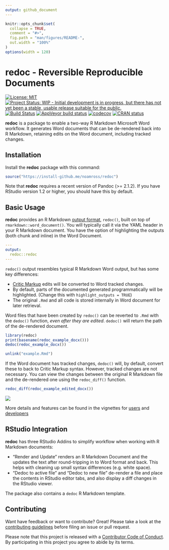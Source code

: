 ```yaml
---
output: github_document
---
```


<!-- README.md is generated from README.Rmd. Please edit that file -->

```r
knitr::opts_chunk$set(
  collapse = TRUE,
  comment = "#>",
  fig.path = "man/figures/README-",
  out.width = "100%"
)
options(width = 120)
```
# redoc - Reversible Reproducible Documents

<!-- badges: start -->
[![License: MIT](https://img.shields.io/badge/License-MIT-blue.svg){data-external="1"}](https://opensource.org/licenses/MIT)
[![Project Status: WIP - Initial development is in progress, but there has not yet been a stable, usable release suitable for the public.](http://www.repostatus.org/badges/latest/wip.svg){data-external="1"}](http://www.repostatus.org/#wip)
[![Build
Status](https://travis-ci.org/noamross/redoc.svg?branch=master)](https://travis-ci.org/noamross/redoc)
[![AppVeyor build status](https://ci.appveyor.com/api/projects/status/github/noamross/redoc?branch=master&svg=true){data-external="1"}](https://ci.appveyor.com/project/noamross/redoc)
[![codecov](https://codecov.io/gh/noamross/redoc/branch/master/graph/badge.svg){data-external="1"}](https://codecov.io/gh/noamross/redoc)
[![CRAN status](https://www.r-pkg.org/badges/version/redoc){data-external="1"}](https://cran.r-project.org/package=redoc)
<!-- badges: end -->

**redoc** is a package to enable a two-way R Markdown Microsoft
Word workflow.  It generates Word documents that can be de-rendered back into
R Markdown, retaining edits on the Word document, including tracked changes.


## Installation

Install the **redoc** package with this command:

```r
source("https://install-github.me/noamross/redoc")
```

Note that **redoc** requires a recent version of Pandoc (>= 2.1.2). If you
have RStudio version 1.2 or higher, you should have this by default.

## Basic Usage

**redoc** provides an R Markdown [output
format](https://bookdown.org/yihui/rmarkdown/output-formats.html), 
`redoc()`, built on top of `rmarkdown::word_document()`. You will
typically call it via the YAML header in your R Markdown document. You have the
option of highlighting the outputs (both chunk and inline) in the Word Document.

```yaml
---
output:
  redoc::redoc
---
```

`redoc()` output resembles typical R Markdown Word output, but has some key
differences:

-  [Critic Markup](http://criticmarkup.com/spec.php#thebasicsyntax) edits will be
converted to Word tracked changes.
-  By default, parts of the documented generated programmatically will be
highlighted. (Change this with `highlight_outputs = TRUE`)
-  The original `.Rmd` and all code is stored internally in Word document for
later retrieval.

Word files that have been created by `redoc()` can be reverted to
`.Rmd` with the `dedoc()` function, _even after they are edited_. `dedoc()`
will return the path of the de-rendered document.

```r
library(redoc)
print(basename(redoc_example_docx()))
dedoc(redoc_example_docx())
```

```r
unlink("example.Rmd")
```

If the Word document has tracked changes, `dedoc()` will, by default, convert
these to back to Critic Markup syntax.  However, tracked changes are not
necessary.  You can view the changes between the original R Markdown file and
the de-rendered one using the `redoc_diff()` function.

```r
redoc_diff(redoc_example_edited_docx())
```

![](man/figures/readme-diff.png)

More details and features can be found in the vignettes for
[users](https://noamross.github.io/redoc/articles/mixed-workflows-with-redoc.html)
and
[developers](https://noamross.github.io/redoc/articles/redoc-package-design.html)

## RStudio Integration

**redoc** has three RStudio Addins to simplify workflow when working with
R Markdown documents:

-   "Render and Update" renders an R Markdown Document and the updates the text
after round-tripping in to Word format and back.  This helps with cleaning
up small syntax differences (e.g. white space).
-   "Dedoc to active file" and "Dedoc to new file" de-render a file and place
the contents in RStudio editor tabs, and also display a diff changes in
the RStudio viewer.

The package also contains a `dedoc` R Markdown template.


## Contributing

Want have feedback or want to contribute? Great! Please take a look at the [contributing guidelines](https://github.com/noamross/redoc/blob/master/.github/CONTRIBUTING.md) before filing an issue or pull request. 

Please note that this project is released with a [Contributor Code of Conduct](https://github.com/noamross/redoc/blob/master/.github/CODE_OF_CONDUCT.md). By participating in this project you agree to abide by its terms.



